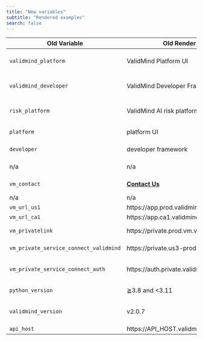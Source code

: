 ```yaml
---
title: "New variables"
subtitle: "Rendered examples"
search: false
---
```


| Old Variable | Old Render | New Variable | New Render |
|---|---|---|---|
|`validmind_platform` | ValidMind Platform UI | `validmind.platform` | {{< var validmind.platform >}} |
|`validmind_developer` | ValidMind Developer Framework | `validmind.developer` | {{< var validmind.developer >}} |
|`risk_platform` | ValidMind AI risk platform | `validmind.product` | {{< var validmind.product >}}|
|`platform` | platform UI | `vm.platform` | {{< var vm.platform >}} |
|`developer` | developer framework | `vm.developer` | {{< var vm.developer >}} |
| n/a | n/a | `vm.product` | {{< var vm.product >}} |
|`vm_contact` | [**Contact Us**](https://validmind.com/contact/) | `link.contact` | {{< var link.contact >}} |
| n/a | n/a | `link.login` | {{< var link.login >}} |
|`vm_url_us1` | https://app.prod.validmind.ai | `url.us1` | {{< var url.us1 >}} |
|`vm_url_ca1` | https://app.ca1.validmind.ai | `url.ca1` | {{< var url.ca1 >}} |
|`vm_privatelink` | https://private.prod.vm.validmind.ai | `aws.privatelink` | {{< var aws.privatelink >}} |
|`vm_private_service_connect_validmind` | https://private.us3-prod.validmind.ai | `psc.validmind` | {{< var psc.validmind >}} |
|`vm_private_service_connect_auth` | https://auth.private.validmind.ai | `psc.authentication` | {{< var psc.authentication >}} |
|`python_version` | ≧3.8 and <3.11 | `version.python` | {{< var version.python >}} |
|`validmind_version` | v2.0.7 | `version.validmind` | {{< var version.validmind >}} |
|`api_host` | https://API_HOST.validmind.ai/api/v1 | `api.host` | {{< var api.host >}} |
